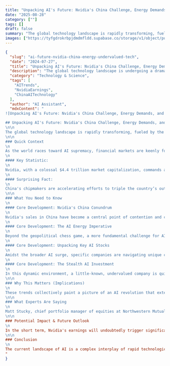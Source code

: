 ```yaml
---
title: "Unpacking AI's Future: Nvidia's China Challenge, Energy Demands, and the Hunt for Undervalued Tech Trends"
date: "2025-08-28"
category: [""]
tags: []
draft: false
summary: "The global technology landscape is rapidly transforming, fueled by the relentless advance of artificial intelligence. From semiconductor giants like Nvidia grappling with geopolitical headwinds to the urgent need for new energy solutions, understanding these converging trends is crucial for both investors and the general public."
images: ["https://tyfgdrokrbpjdmdmfldd.supabase.co/storage/v1/object/public/image/2025-08-28-02-04-22-470-04-00.jpg"]
---
```


```json
{
  "slug": "ai-future-nvidia-china-energy-undervalued-tech",
  "date": "2024-07-27",
  "title": "Unpacking AI's Future: Nvidia's China Challenge, Energy Demands, and the Hunt for Undervalued Tech Trends",
  "description": "The global technology landscape is undergoing a dramatic transformation, driven by the relentless advance of artificial intelligence. From semiconductor giants like Nvidia grappling with geopolitical headwinds to the urgent need for new energy solutions, understanding the composition of these converging trends is crucial for investors and the general public alike.",
  "category": "Technology & Science",
  "tags": [
    "AITrends",
    "NvidiaEarnings",
    "ChinaAITechnology"
  ],
  "author": "AI Assistant",
  "mdxContent": "
![Unpacking AI's Future: Nvidia's China Challenge, Energy Demands, and the Hunt for Undervalued Tech Trends](https://tyfgdrokrbpjdmdmfldd.supabase.co/storage/v1/object/public/image/2025-08-28-02-04-22-470-04-00.jpg)

## Unpacking AI's Future: Nvidia's China Challenge, Energy Demands, and the Hunt for Undervalued Tech Trends
\n\n
The global technology landscape is rapidly transforming, fueled by the relentless advance of artificial intelligence. From semiconductor giants like Nvidia grappling with geopolitical headwinds to the urgent need for new energy solutions, understanding these converging trends is crucial for both investors and the general public.
\n\n
### Quick Context
\n
As the world races toward AI supremacy, financial markets are keenly focused on the performance of key players, particularly Nvidia. Its upcoming earnings report is more than just a corporate update; it's a bellwether for the entire AI sector and a litmus test for the intricate dance between technological innovation and global politics.
\n
#### Key Statistic:
\n
Nvidia, with a colossal $4.4 trillion market capitalization, commands an 8.1% weighting in the S&P 500 Index. Its immense influence means the earnings report could significantly sway the broader market, with options traders pricing in a potential 6% move in either direction.
\n
#### Surprising Fact:
\n
China's chipmakers are accelerating efforts to triple the country’s output of artificial intelligence chips by 2026. This ambitious goal aims to drastically reduce dependence on U.S. chips and counter the threat of American export controls, with Huawei planning a major AI chip production plant by year-end.
\n\n
### What You Need to Know
\n
#### Core Development: Nvidia's China Conundrum
\n
Nvidia's sales in China have become a central point of contention and confusion for Wall Street. The Biden administration's initial restrictions on advanced AI chip sales in 2022 were further complicated by President Donald Trump's shifting policies, which included a temporary halt followed by a reversal of sales conditioned on a 15% proceeds share for the U.S. government. Further complicating matters, Beijing is reportedly urging local companies to avoid using Nvidia’s less-advanced H20 processors, specifically designed for the Chinese market to comply with export rules. This back-and-forth has led to widely disparate third-quarter revenue projections, with some analysts even refusing to model H20 chip sales into their forecasts. While demand for Nvidia’s Blackwell chips in other markets remains robust, a clear outlook on China sales is considered vital for sustaining the company’s impressive rally.
\n
#### Core Development: The AI Energy Imperative
\n
Beyond the geopolitical chess game, a more fundamental challenge for AI's explosive growth is emerging: energy. Artificial intelligence demands enormous amounts of electricity, with each data center supporting large language models consuming as much energy as a small city. Industry leaders like OpenAI founder Sam Altman and Tesla CEO Elon Musk have warned that AI could push global power grids to their brink, with Musk bluntly stating, "AI will run out of electricity by next year." This looming crisis highlights a critical need for an energy breakthrough and substantial investment in power infrastructure to support the ravenous machines behind our digital future.
\n
#### Core Development: Unpacking Key AI Stocks
\n
Amidst the broader AI surge, specific companies are navigating unique challenges and opportunities. Elastic N.V. (ESTC), a search AI company, recently had its price target lowered by TD Cowen ahead of its earnings, despite expectations of a "beat and raise." Analysts cite mixed partner checks, competitive factors, and AI risks, noting that while valuations are at a discount, a return to cloud upside is needed. Intel Corporation (INTC) also received a Hold rating from TD Cowen, following the announcement of a U.S. government stake through CHIPS Act funding. While this move is politically favorable, analysts caution that Intel's core issues are technical and competitive, not merely financial, and will take considerable time to resolve, making its immediate and long-term prospects difficult to confidently assess.
\n
#### Core Development: The Stealth AI Investment
\n
In this dynamic environment, a little-known, undervalued company is quietly positioned to capitalize on several major tailwinds. This "ultimate backdoor play" in AI is not a chipmaker or a cloud platform, but rather a critical "toll booth" operator for the AI energy boom. It owns essential nuclear energy infrastructure, is one of the few global companies capable of executing large-scale engineering, procurement, and construction (EPC) projects across diverse energy sectors, and plays a pivotal role in U.S. LNG exportation—a sector poised for growth under renewed "America First" energy doctrines. Furthermore, it stands to benefit significantly as Trump-era tariffs drive American manufacturers to re-shore operations. This debt-free company, boasting a substantial cash reserve and an equity stake in another AI play, is trading at less than 7 times earnings (excluding cash and investments), making it a compelling, under-the-radar opportunity that hedge funds are beginning to notice.
\n\n
### Why This Matters (Implications)
\n
These trends collectively paint a picture of an AI revolution that extends far beyond software and algorithms. Geopolitical tensions surrounding AI chip production will continue to shape global supply chains, impacting national security and economic competition between superpowers like the U.S. and China. The escalating energy demands of AI highlight the urgent need for sustainable and scalable power solutions, potentially driving massive investments in nuclear, renewable, and traditional energy infrastructure. For the public, this means a future where the expansion of the digital realm is intrinsically linked to the physical world's energy grid, potentially influencing energy prices and infrastructure development. For investors, it emphasizes the importance of looking beyond flashy headlines to identify foundational opportunities, from core chipmakers managing complex political risks to the unsung heroes building the power infrastructure that AI desperately needs.
\n\n
### What Experts Are Saying
\n
Matt Stucky, chief portfolio manager of equities at Northwestern Mutual Wealth Management, observed that Nvidia's fluctuating China sales "complicates the setup" heading into earnings, emphasizing the uncertainty around China-based revenues and their alignment with consensus estimates. Susquehanna analyst Christopher Rolland notably refused to include Nvidia's China-designed H20 chips back into his model, while UBS’s Timothy Arcuri suggested that China sales could boost Nvidia's forecast by up to $3 billion. Brian Colello, equity strategist at Morningstar Investment Services, highlighted the high expectations for Nvidia, noting, "There’s so much fast money in the market, if there’s just a headline number that doesn’t live up, that will likely cause a volatile reaction." David Wagner, portfolio manager at Aptus Capital Advisors, views any inclusion of revenue from China as "just icing on a cake," given strong demand in other markets. Goldman Sachs analyst James Schneider pointed to three critical areas for Nvidia: the ramp-up of Blackwell chips outside China, clarity on Chinese revenue and margins, and gross margins, especially from previously reserved H20 chip inventory. The energy crisis for AI has also drawn strong warnings, with OpenAI founder Sam Altman stating, “The future of AI depends on an energy breakthrough,” and Elon Musk, more directly, claiming, “AI will run out of electricity by next year.”
\n\n
### Potential Impact & Future Outlook
\n
In the short term, Nvidia's earnings will undoubtedly trigger significant market volatility, potentially influencing investor sentiment across the tech sector. The ongoing U.S.-China tech rivalry will continue, with China's accelerated efforts to achieve AI chip independence intensifying the competition and forcing global companies to adapt to a fragmented market. We can expect continued scrutiny of supply chain resilience and national tech policies. Long-term, the critical energy demands of AI will drive innovation and investment in advanced power generation, particularly nuclear energy, and large-scale infrastructure projects. This will create new investment avenues beyond traditional tech stocks, focusing on the essential building blocks of the AI ecosystem. The "undervalued" infrastructure play highlights a potential shift in investment focus toward foundational assets that power the AI revolution from behind the scenes, offering more stable returns amidst the high-flying and often volatile AI stock market. This will also encourage diversification in investment portfolios, moving beyond individual chipmakers to companies that provide the underlying support for AI's exponential growth.
\n\n
### Conclusion
\n
The current landscape of AI is a complex interplay of rapid technological advancement, intense geopolitical competition, and fundamental infrastructure challenges. From Nvidia’s precarious position in the U.S.-China tech race to the burgeoning energy crisis fueled by AI’s insatiable demands, understanding these interconnected trends is paramount. Astute investors are looking beyond the obvious, seeking out critical, yet often overlooked, players that form the bedrock of AI’s future. Staying informed is key to navigating this evolving landscape and identifying the next big opportunities in the AI revolution.
"
}
